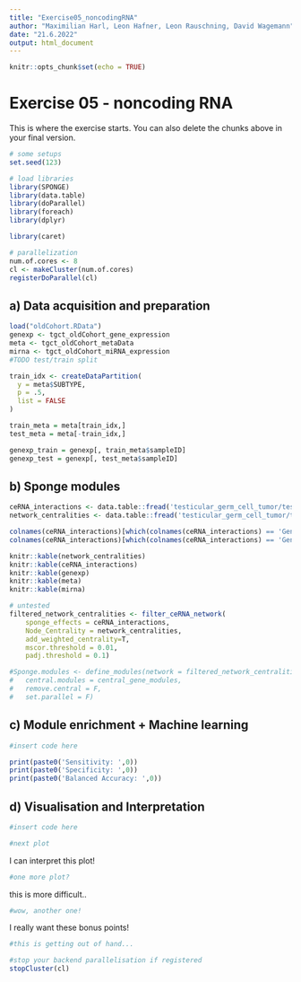 ```yaml
---
title: "Exercise05_noncodingRNA"
author: "Maximilian Harl, Leon Hafner, Leon Rauschning, David Wagemann"
date: "21.6.2022"
output: html_document
---
```


```r
knitr::opts_chunk$set(echo = TRUE)
```

# Exercise 05 - noncoding RNA

This is where the exercise starts. You can also delete the chunks above in your final version.

```r
# some setups
set.seed(123)

# load libraries
library(SPONGE)
library(data.table)
library(doParallel)
library(foreach)
library(dplyr)

library(caret)

# parallelization
num.of.cores <- 8
cl <- makeCluster(num.of.cores) 
registerDoParallel(cl)
```

## a) Data acquisition and preparation 

```r
load("oldCohort.RData")
genexp <- tgct_oldCohort_gene_expression
meta <- tgct_oldCohort_metaData
mirna <- tgct_oldCohort_miRNA_expression
#TODO test/train split

train_idx <- createDataPartition(
  y = meta$SUBTYPE,
  p = .5,
  list = FALSE
)

train_meta = meta[train_idx,]
test_meta = meta[-train_idx,]

genexp_train = genexp[, train_meta$sampleID]
genexp_test = genexp[, test_meta$sampleID]

```

## b) Sponge modules 

```r
ceRNA_interactions <- data.table::fread('testicular_germ_cell_tumor/testicular_germ_cell_tumor_networkInteractions_full.csv') 
network_centralities <- data.table::fread('testicular_germ_cell_tumor/testicular_germ_cell_tumor_networkAnalysis.csv')

colnames(ceRNA_interactions)[which(colnames(ceRNA_interactions) == 'GeneA')] <- 'geneA'
colnames(ceRNA_interactions)[which(colnames(ceRNA_interactions) == 'GeneB')] <- 'geneB'

knitr::kable(network_centralities)
knitr::kable(ceRNA_interactions)
knitr::kable(genexp)
knitr::kable(meta)
knitr::kable(mirna)

# untested
filtered_network_centralities <- filter_ceRNA_network(
	sponge_effects = ceRNA_interactions,
	Node_Centrality = network_centralities,
	add_weighted_centrality=T,
	mscor.threshold = 0.01,
	padj.threshold = 0.1)

#Sponge.modules <- define_modules(network = filtered_network_centralities$Sponge.filtered,
#	central.modules = central_gene_modules,
#	remove.central = F,
#	set.parallel = F)

```

## c) Module enrichment + Machine learning

```r
#insert code here
```

```r
print(paste0('Sensitivity: ',0))
print(paste0('Specificity: ',0))
print(paste0('Balanced Accuracy: ',0))
```
## d) Visualisation and Interpretation

```r
#insert code here
```

```r
#next plot
```
I can interpret this plot!

```r
#one more plot?
```
this is more difficult..

```r
#wow, another one! 
```
I really want these bonus points!

```r
#this is getting out of hand...
```

```r
#stop your backend parallelisation if registered
stopCluster(cl) 
```
